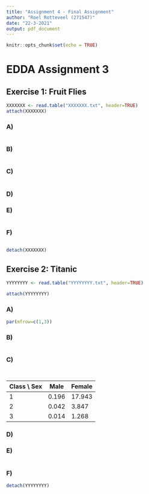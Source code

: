 ```yaml
---
title: "Assignment 4 - Final Assignment"
author: "Roel Rotteveel (271547)"
date: "22-3-2021"
output: pdf_document
---
```


```r
knitr::opts_chunk$set(echo = TRUE)
```

# EDDA Assignment 3

## Exercise 1: Fruit Flies

```r
XXXXXXX <- read.table("XXXXXXX.txt", header=TRUE)
attach(XXXXXXX)
```

### A)

```r
```

### B)

```r

```

### C)

```r
```

### D)

### E)

```r
```

### F)

```r
```

```r
detach(XXXXXXX)
```

## Exercise 2: Titanic

```r
YYYYYYYY <- read.table("YYYYYYYY.txt", header=TRUE)

attach(YYYYYYYY)
```

### A)

```r
par(mfrow=c(1,3))

```

### B)

```r

```

### C)

```r

```

```r

```

| Class \\ Sex | Male  | Female |
|--------------|-------|--------|
| 1            | 0.196 | 17.943 |
| 2            | 0.042 | 3.847  |
| 3            | 0.014 | 1.268  |

### D)

### E)

```r

```

### F)

```r
detach(YYYYYYYY)
```

